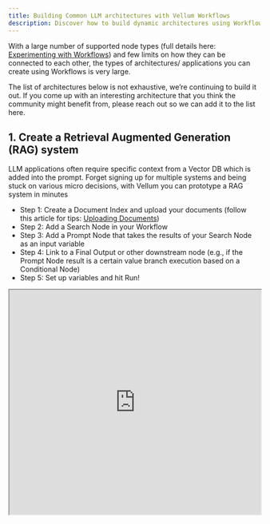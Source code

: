 ```yaml
---
title: Building Common LLM architectures with Vellum Workflows
description: Discover how to build dynamic architectures using Workflows, from RAG systems to message routing and looping
---
```


With a large number of supported node types (full details here: [Experimenting with Workflows](/help-center/workflows/experimentation)) and few limits on how they can be connected to each other, the types of architectures/ applications you can create using Workflows is very large.

The list of architectures below is not exhaustive, we’re continuing to build it out. If you come up with an interesting architecture that you think the community might benefit from, please reach out so we can add it to the list here.

## 1. Create a Retrieval Augmented Generation (RAG) system

LLM applications often require specific context from a Vector DB which is added into the prompt. Forget signing up for multiple systems and being stuck on various micro decisions, with Vellum you can prototype a RAG system in minutes

- Step 1: Create a Document Index and upload your documents (follow this article for tips: [Uploading Documents](/help-center/documents/uploading-documents))
- Step 2: Add a Search Node in your Workflow
- Step 3: Add a Prompt Node that takes the results of your Search Node as an input variable
- Step 4: Link to a Final Output or other downstream node (e.g., if the Prompt Node result is a certain value branch execution based on a Conditional Node)
- Step 5: Set up variables and hit Run!

<iframe
  src="https://app.vellum.ai/public/workflow-deployments/090744e8-3ec0-4047-ba98-c1445068397f"
  width="100%"
  height="450px"
  experimental_enableRequestFullscreen={true}
/>

## 2. Route relevant messages dynamically to a Human

If you’re building an agent that answers questions coming from users (e.g., a support chatbot), you may want to set up rules such that anytime the incoming message from a user is sensitive (e.g., the user is angry or in a dangerous situation) then the LLM automatically escalates it to a human. With Workflows you’d be able to build that out real quick.

- Step 1: Create a classification prompt (Prompt Node) to filter out incoming messages
- Step 2: Create a downstream prompt (Prompt Node) for the LLM to respond to messages that don’t need to be escalated
- Step 3: Link outputs of the classification prompt to two separate Final Output Nodes
- Step 4: Set up variables and hit Run!

<iframe
  src="https://app.vellum.ai/public/workflow-deployments/d213be0a-65f0-407b-bafc-76077bfa3692"
  width="100%"
  height="450px"
  experimental_enableRequestFullscreen={true}
/>

## 3. Calling a Prompt for each item in an array

Workflows support looping - you simply need to draw an edge from a later node back to a node that preceeded it. We recommend to always include a Conditional Node when introducing a loop to specify when that loop will exit. Here's an example of a loop that calls a prompt node for each item in an array, then exits with all of the outputs.

<iframe
  src="https://app.vellum.ai/public/workflow-deployments/535a8c80-99d8-4f17-aa2b-62c56ba591a2"
  width="100%"
  height="450px"
  experimental_enableRequestFullscreen={true}
/>

Here are the steps involved in this example:
- Step 1: We define a `items` JSON input that has our list of items that we want to iterate over.
- Step 2: We define a Templating Node with an empty array of outputs. This is the variable that we will be adding each prompt output to.
- Step 3: We add a Code Execution Node that will output the current `item` and `counter` for each iteration of the loop. The Templating Node `Counter` extracts the counter.
- Step 4: We use a Conditional Node to dictate when to exit the loop.
- Step 5: We feed the `"item"` key from the `iterator` into the Prompt Node we care about executing on each iteration.
- Step 6: We use a Code Execution node to append an output on each iteration.
- Step 7: Finally, the Templating Node will return the output data returned by the previous step's Code Execution node.

## 4. Retrying a Prompt Node in case of non-deterministic failure

Prompt nodes support two selectable outputs - one from the model in case of a valid output and one in case of a non deterministic error. Model hosts fail for all sorts of reasons that include timeouts, rate limits, or server overload. You could make your production-grade LLM features resilient to these features by adding retry logic into your Workflows!

<iframe
  src="https://app.vellum.ai/public/workflow-deployments/8c3fac0e-b991-43f5-846a-40a754234feb"
  width="100%"
  height="450px"
  experimental_enableRequestFullscreen={true}
/>

Here are the steps involved in this example:
- Step 1: Define a standard Prompt Node
- Step 2: Define a Conditional Node (`Error Check`) that reads from the new Error output from the Prompt Node and checks to see if it's not null.
- Step 3: Define another Conditional Node (`Count Check`) that reads from the Prompt Node's Execution Counter and checks to see if it's been invoked more than your desired limit (`3`).
- Step 4: Loop back to the Prompt Node if it's under the limit, exit with some error message if it's over the limit. In the case that the error is null, exit with the Prompt Node's response.

## 5. Summarizing the contents of a PDF file

Vellum Document Indexes are typically used to power RAG systems via Search Nodes. However, they can also be used to operate on the entirety of a single file's contents.
In this example, we make use of Vellum Document Indexes not for the purpose of search, instead, to leverage the OCR that's performed and operate on the raw text that's extracted
from a PDF file.

<iframe
  src="https://app.vellum.ai/public/workflow-deployments/94f60249-8729-4c10-bb54-941621abceaa"
  width="100%"
  height="450px"
  experimental_enableRequestFullscreen={true}
/>

Prerequisites:
You need to have ....
- Created a Document Index. Note: it doesn't matter what embedding model or chunking strategy you choose, since we're only leveraging the OCR capabilities of the Document Index.
- Uploaded a PDF file to the Document Index and noted down its ID.
- Generated a Vellum API Token and saved its value as a Workspace Secret.

Here are the steps involved in this example:
- Step 1: The input to the workflow is the ID of a Document that was previously uploaded to a Document INdex
- Step 2: Use a Templating Node (`Document API URL`) to construct the url of a Vellum API we want to hit.
- Step 3: Use an API Node (`Document API`) that hits the Vellum API to retrieve metadata about the Document.
- Step 4: Use a Templating Node (`Processed Document URL`) to extract the url of the processed document from the API response.
- Step 5: Use an API Node (`Processed Document Contents`) to retrieve the text contents of the Document.
- Step 6: Pass those contents to a Prompt Node that summarizes the text.
